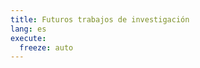 ```yaml
---
title: Futuros trabajos de investigación
lang: es
execute: 
  freeze: auto
---
```


::: {style="text-align: justify"}





:::